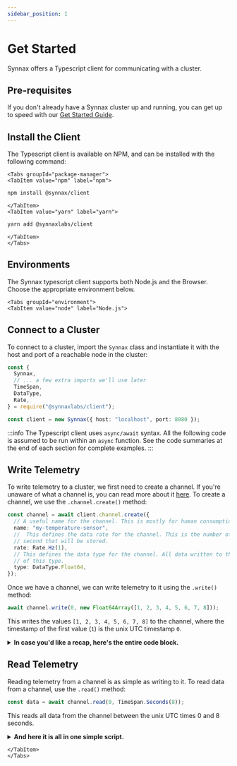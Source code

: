 ```yaml
---
sidebar_position: 1
---
```


# Get Started

Synnax offers a Typescript client for communicating with a cluster.

## Pre-requisites

If you don't already have a Synnax cluster up and running, you can get
up to speed with our [Get Started Guide](/).

## Install the Client

The Typescript client is available on NPM, and can be installed with the following command:

```mdx-code-block
<Tabs groupId="package-manager">
<TabItem value="npm" label="npm">
```

```bash
npm install @synnax/client
```

```mdx-code-block
</TabItem>
<TabItem value="yarn" label="yarn">
```

```bash
yarn add @synnaxlabs/client
```

```mdx-code-block
</TabItem>
</Tabs>
```

## Environments

The Synnax typescript client supports both Node.js and the Browser. Choose the
appropriate environment below.

```mdx-code-block
<Tabs groupId="environment">
<TabItem value="node" label="Node.js">
```

## Connect to a Cluster

To connect to a cluster, import the `Synnax` class and instantiate it with the host and
port of a reachable node in the cluster:

```ts
const {
  Synnax,
  // ... a few extra imports we'll use later
  TimeSpan,
  DataType,
  Rate,
} = require("@synnaxlabs/client");

const client = new Synnax({ host: "localhost", port: 8080 });
```

:::info
The Typescript client uses `async/await` syntax. All the following code is assumed
to be run within an `async` function. See the code summaries at the end of each section
for complete examples.
:::

## Write Telemetry

To write telemetry to a cluster, we first need to create a channel. If you're unaware
of what a channel is, you can read more about it [here](/concepts#channel). To create a
channel, we use the `.channel.create()` method:

```ts
const channel = await client.channel.create({
  // A useful name for the channel. This is mostly for human consumption.
  name: "my-temperature-sensor",
  //  This defines the data rate for the channel. This is the number of samples per
  // second that will be stored.
  rate: Rate.Hz(1),
  // This defines the data type for the channel. All data written to the channel must be
  // of this type.
  type: DataType.Float64,
});
```

Once we have a channel, we can write telemetry to it using the `.write()` method:

```ts
await channel.write(0, new Float64Array([1, 2, 3, 4, 5, 6, 7, 8]));
```

This writes the values `[1, 2, 3, 4, 5, 6, 7, 8]` to the channel, where the timestamp of the
first value (`1`) is the unix UTC timestamp `0`.

<details>
<summary> <strong> In case you'd like a recap, here's the entire code block.</strong></summary>

```ts
const { Synnax, TimeSpan, DataType, Rate } = require("@synnaxlabs/client");

const client = new Synnax({ host: "localhost", port: 8080 });

async function main() {
  const channel = await client.channel.create({
    name: "my-temperature-sensor",
    rate: Rate.Hz(1),
    type: DataType.Float64,
  });

  await channel.write(0, new Float64Array([1, 2, 3, 4, 5, 6, 7, 8]));
}
main();
```

This code is complete, and should run as is.

</details>

## Read Telemetry

Reading telemetry from a channel is as simple as writing to it. To read data from a channel,
use the `.read()` method:

```ts
const data = await channel.read(0, TimeSpan.Seconds(8));
```

This reads all data from the channel between the unix UTC times 0 and 8 seconds.

<details>
<summary><strong>And here it is all in one simple script.</strong></summary>

```ts
const { Synnax, TimeSpan, DataType, Rate } = require("@synnaxlabs/client");

const client = new Synnax({ host: "localhost", port: 8080 });

async function main() {
  const channel = await client.channel.create({
    name: "my-temperature-sensor",
    rate: Rate.Hz(1),
    type: DataType.Float64,
  });

  await channel.write(0, new Float64Array([1, 2, 3, 4, 5, 6, 7, 8]));

  const data = await channel.read(0, TimeSpan.Seconds(8));
}
```

This code is complete, and should run as is.

</details>

```mdx-code-block
</TabItem>
</Tabs>
```
